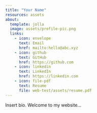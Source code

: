 ```yaml
---
title: "Your Name"
resources: assets
about:
  template: jolla
  image: assets/profile-pic.png
  links:
    - icon: envelope
      text: Email
      href: mailto:hello@abc.xyz
    - icon: github
      text: GitHub
      href: https://github.com
    - icon: linkedin
      text: LinkedIn
      href: https://linkedin.com
    - icon: file-pdf
      text: Resume
      file: web-test/assets/resume.pdf
---
```


Insert bio. Welcome to my website...